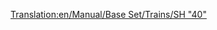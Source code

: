 [[Translation:en/Manual/Base Set/Trains/SH "40"]]
{{it/Manual/Base Set/Trains/Treni|Image=[[File:en/Manual/Base Set/Trains/Sh40.png]]
|Name=SH "40"
|Cost=€ 70.312
|Speed=177 km/h (110 mph)
|Weight=82 t
|Power=5.070 hp (3.728 kW)
|Annual=€ 5.764
|Designed=1973
|Lifespan=23
|Capacity=N/A
|Description=
|Real-life=[https://www.wikipedia.org/wiki/British Rail Class 87 British Rail Class 87]
}}